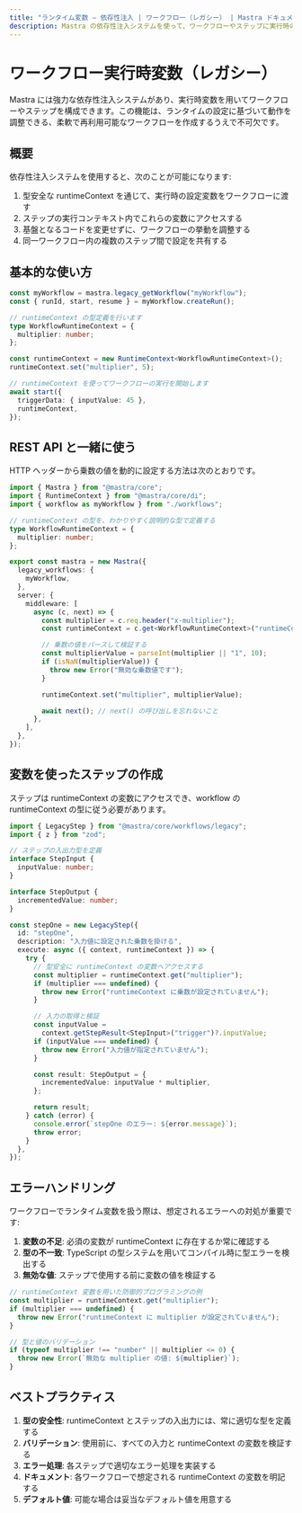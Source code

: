 ```yaml
---
title: "ランタイム変数 — 依存性注入 | ワークフロー（レガシー） | Mastra ドキュメント"
description: Mastra の依存性注入システムを使って、ワークフローやステップに実行時の設定を提供する方法を学びます。
---
```


# ワークフロー実行時変数（レガシー）

Mastra には強力な依存性注入システムがあり、実行時変数を用いてワークフローやステップを構成できます。この機能は、ランタイムの設定に基づいて動作を調整できる、柔軟で再利用可能なワークフローを作成するうえで不可欠です。

## 概要

依存性注入システムを使用すると、次のことが可能になります:

1. 型安全な runtimeContext を通じて、実行時の設定変数をワークフローに渡す
2. ステップの実行コンテキスト内でこれらの変数にアクセスする
3. 基盤となるコードを変更せずに、ワークフローの挙動を調整する
4. 同一ワークフロー内の複数のステップ間で設定を共有する

## 基本的な使い方

```typescript
const myWorkflow = mastra.legacy_getWorkflow("myWorkflow");
const { runId, start, resume } = myWorkflow.createRun();

// runtimeContext の型定義を行います
type WorkflowRuntimeContext = {
  multiplier: number;
};

const runtimeContext = new RuntimeContext<WorkflowRuntimeContext>();
runtimeContext.set("multiplier", 5);

// runtimeContext を使ってワークフローの実行を開始します
await start({
  triggerData: { inputValue: 45 },
  runtimeContext,
});
```


## REST API と一緒に使う

HTTP ヘッダーから乗数の値を動的に設定する方法は次のとおりです。

```typescript filename="src/index.ts"
import { Mastra } from "@mastra/core";
import { RuntimeContext } from "@mastra/core/di";
import { workflow as myWorkflow } from "./workflows";

// runtimeContext の型を、わかりやすく説明的な型で定義する
type WorkflowRuntimeContext = {
  multiplier: number;
};

export const mastra = new Mastra({
  legacy_workflows: {
    myWorkflow,
  },
  server: {
    middleware: [
      async (c, next) => {
        const multiplier = c.req.header("x-multiplier");
        const runtimeContext = c.get<WorkflowRuntimeContext>("runtimeContext");

        // 乗数の値をパースして検証する
        const multiplierValue = parseInt(multiplier || "1", 10);
        if (isNaN(multiplierValue)) {
          throw new Error("無効な乗数値です");
        }

        runtimeContext.set("multiplier", multiplierValue);

        await next(); // next() の呼び出しを忘れないこと
      },
    ],
  },
});
```


## 変数を使ったステップの作成

ステップは runtimeContext の変数にアクセスでき、workflow の runtimeContext の型に従う必要があります。

```typescript
import { LegacyStep } from "@mastra/core/workflows/legacy";
import { z } from "zod";

// ステップの入出力型を定義
interface StepInput {
  inputValue: number;
}

interface StepOutput {
  incrementedValue: number;
}

const stepOne = new LegacyStep({
  id: "stepOne",
  description: "入力値に設定された乗数を掛ける",
  execute: async ({ context, runtimeContext }) => {
    try {
      // 型安全に runtimeContext の変数へアクセスする
      const multiplier = runtimeContext.get("multiplier");
      if (multiplier === undefined) {
        throw new Error("runtimeContext に乗数が設定されていません");
      }

      // 入力の取得と検証
      const inputValue =
        context.getStepResult<StepInput>("trigger")?.inputValue;
      if (inputValue === undefined) {
        throw new Error("入力値が指定されていません");
      }

      const result: StepOutput = {
        incrementedValue: inputValue * multiplier,
      };

      return result;
    } catch (error) {
      console.error(`stepOne のエラー: ${error.message}`);
      throw error;
    }
  },
});
```


## エラーハンドリング

ワークフローでランタイム変数を扱う際は、想定されるエラーへの対処が重要です:

1. **変数の不足**: 必須の変数が runtimeContext に存在するか常に確認する
2. **型の不一致**: TypeScript の型システムを用いてコンパイル時に型エラーを検出する
3. **無効な値**: ステップで使用する前に変数の値を検証する

```typescript
// runtimeContext 変数を用いた防御的プログラミングの例
const multiplier = runtimeContext.get("multiplier");
if (multiplier === undefined) {
  throw new Error("runtimeContext に multiplier が設定されていません");
}

// 型と値のバリデーション
if (typeof multiplier !== "number" || multiplier <= 0) {
  throw new Error(`無効な multiplier の値: ${multiplier}`);
}
```


## ベストプラクティス

1. **型の安全性**: runtimeContext とステップの入出力には、常に適切な型を定義する
2. **バリデーション**: 使用前に、すべての入力と runtimeContext の変数を検証する
3. **エラー処理**: 各ステップで適切なエラー処理を実装する
4. **ドキュメント**: 各ワークフローで想定される runtimeContext の変数を明記する
5. **デフォルト値**: 可能な場合は妥当なデフォルト値を用意する